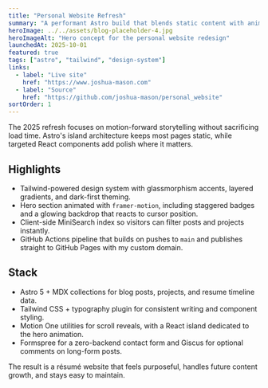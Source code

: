 ```yaml
---
title: "Personal Website Refresh"
summary: "A performant Astro build that blends static content with animated islands to showcase my work."
heroImage: ../../assets/blog-placeholder-4.jpg
heroImageAlt: "Hero concept for the personal website redesign"
launchedAt: 2025-10-01
featured: true
tags: ["astro", "tailwind", "design-system"]
links:
  - label: "Live site"
    href: "https://www.joshua-mason.com"
  - label: "Source"
    href: "https://github.com/joshua-mason/personal_website"
sortOrder: 1
---
```


The 2025 refresh focuses on motion-forward storytelling without sacrificing load time. Astro's island architecture keeps most pages static, while targeted React components add polish where it matters.

## Highlights

- Tailwind-powered design system with glassmorphism accents, layered gradients, and dark-first theming.
- Hero section animated with `framer-motion`, including staggered badges and a glowing backdrop that reacts to cursor position.
- Client-side MiniSearch index so visitors can filter posts and projects instantly.
- GitHub Actions pipeline that builds on pushes to `main` and publishes straight to GitHub Pages with my custom domain.

## Stack

- Astro 5 + MDX collections for blog posts, projects, and resume timeline data.
- Tailwind CSS + typography plugin for consistent writing and component styling.
- Motion One utilities for scroll reveals, with a React island dedicated to the hero animation.
- Formspree for a zero-backend contact form and Giscus for optional comments on long-form posts.

The result is a résumé website that feels purposeful, handles future content growth, and stays easy to maintain.
